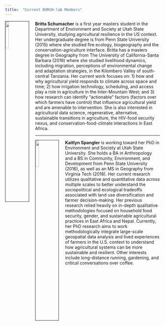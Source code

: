 ```yaml
---
title:  "Current BURCH-lab Members"
---
```




<img src="./pics/Britta_Schumacher.jpg" style="width:15%; border:1px solid; margin-right: 20px" align="left">

**Britta Schumacher** is a first year masters student in the Department of Environment and Society at Utah State University, studying agricultural resilience in the US context. Her undergraduate degree is from Penn State University (2015) where she studied fire ecology, biogeography and the conservation-agriculture interface. Britta has a masters degree in Geography from The University of California-Santa Barbara (2018) where she studied livelihood dynamics, including migration, perceptions of environmental change and adaptation strategies, in the Kilombero Valley of south-central Tanzania. Her current work focuses on: 1) how and why agricultural yield responds to climate across space and time; 2) how irrigation technology, scheduling, and access play a role in agriculture in the Inter-Mountain West; and 3) how research can identify "actionable" factors (factors over which farmers have control) that influence agricultural yield and are amenable to intervention. She is also interested in agricultural data science, regenerative, alternative, sustainable transitions in agriculture, the HIV-food security nexus, and conservation-food-climate interactions in East Africa. 


***

<img src="./pics/Kaitlyn_Spangler.jpeg" style="width:15%; border:1px solid; margin-right: 20px" align="left">

**Kaitlyn Spangler** is working toward her PhD in Environment and Society at Utah State University. She holds a BA in Anthropology and a BS in Community, Environment, and Development from Penn State University (2016), as well as an MS in Geography from Virginia Tech (2018). Her current research utilizes qualitative and quantitative data across multiple scales to better understand the sociopolitical and ecological tradeoffs associated with land use diversification and farmer decision-making. Her previous research relied heavily on in-depth qualitative methodologies focused on household food security, gender, and sustainable agricultural practices in East Africa and Nepal. Currently, her PhD research aims to work methodologically integrate large-scale geospatial data analysis and lived experiences of farmers in the U.S. context to understand how agricultural systems can be more sustainable and resilient. Other interests include long-distance running, gardening, and critical conversations over coffee. 